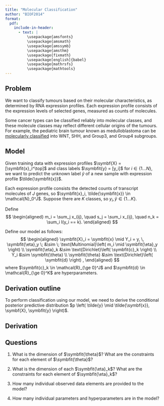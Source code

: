 ```yaml
---
title: "Molecular Classification"
author: "BIOF2014"
format:
  pdf:
    include-in-header:
      - text: |
          \usepackage{amsfonts}
          \usepackage{amsmath}
          \usepackage{amssymb}
          \usepackage{amsthm}
          \usepackage{fixmath}
          \usepackage[english]{babel}
          \usepackage{mathrsfs}
          \usepackage{mathtools}
---
```


## Problem

We want to classify tumours based on their molecular characteristics, as 
determined by RNA expression profiles. Each expression profile consists of 
the expression levels of selected genes, measured as counts of molecules.

Some cancer types can be classified reliably into molecular classes, and these
molecule classes may reflect different cellular origins of the tumours. For
example, the pediatric brain tumour known as medulloblastoma can be 
[molecularly classified][1] into WNT, SHH, and Group3, and Group4 subgroups.

## Model

Given training data with expression profiles 
$\symbf{X} = [\symbfit{x}_i^\top]$ and
class labels $\symbfit{y} = [y_i]$ for $i \in \{1 \ldots N\}$,
we want to predict the unknown label $\tilde{y}$ of a new
sample with expression profile $\tilde{\symbfit{x}}$.

Each expression profile consists the detected counts of transcript
molecules of $J$ genes, so 
$\symbfit{x}_i, \tilde{\symbfit{x}} \in \mathcal{N}_0^J$.
Suppose there are $K$ classes, so $y_i, \tilde{y} \in \{1 \ldots K\}$.

Define
$$
\begin{aligned}
m_i = \sum_j x_{ij}, \quad
s_j = \sum_i x_{ij}, \quad
n_k = \sum_i I(y_i == k).
\end{aligned}
$$

Define our model as follows:
$$
\begin{aligned}
\symbfit{X}_i = \symbfit{x} \mid Y_i = y, \, \symbfit{\eta}_y
\; &\sim \; \text{Multinomial}\left( m_i \mid \symbfit{\eta}_y \right)
\\
\symbfit{\eta}_k 
&\sim \text{Dirichlet}\left( \symbfit{c}_k \right)
\\
Y_i
&\sim \symbfit{\theta}
\\
\symbfit{\theta}
&\sim \text{Dirichlet}\left( \symbfit{d} \right) ,
\end{aligned}
$$
where $\symbfit{c}_k \in \mathcal{R}_{\ge 0}^J$ and
$\symbfit{d} \in \mathcal{R}_{\ge 0}^K$ are hyperparameters.

## Derivation outline

To perform classification using our model, we need to derive
the conditional posterior predictive distribution
$p \left( \tilde{y} \mid \tilde{\symbf{x}}, \symbf{X}, \symbfit{y} \right)$.

## Derivation



## Questions

1. What is the dimension of $\symbfit{\theta}$? 
   What are the constraints for each element of $\symbfit{\theta}$?

2. What is the dimension of each $\symbfit{\eta}_k$?
   What are the constraints for each element of $\symbfit{\eta}_k$?
   
3. How many individual observed data elements are provided to the model?
   
4. How many individual parameters and hyperparameters are in the model?



[1]: https://pmc.ncbi.nlm.nih.gov/articles/PMC3306784/pdf/401_2011_Article_899.pdf
